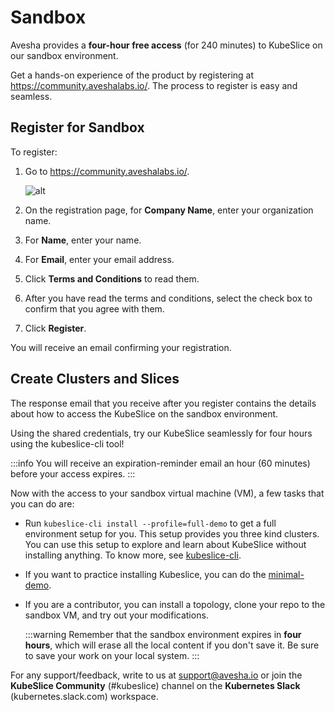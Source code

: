 
# Sandbox

Avesha provides a **four-hour free access** (for 240 minutes) to KubeSlice on 
our sandbox environment. 

Get a hands-on experience of the product by registering at https://community.aveshalabs.io/. 
The process to register is easy and seamless. 

## Register for Sandbox

To register: 

1. Go to https://community.aveshalabs.io/. 

   ![alt](/img/community-register-free.png)

2. On the registration page, for **Company Name**, enter your organization name. 
3. For **Name**, enter your name.
4. For **Email**, enter your email address. 
5. Click **Terms and Conditions** to read them. 
6. After you have read the terms and conditions, select the check box to confirm that 
   you agree with them. 
7. Click **Register**. 

You will receive an email confirming your registration. 

## Create Clusters and Slices
The response email that you receive after you register contains the details about 
how to access the KubeSlice on the sandbox environment. 

Using the shared credentials, try our KubeSlice seamlessly for four hours using the kubeslice-cli tool! 

:::info
You will receive an expiration-reminder email an hour (60 minutes) before your access expires. 
:::

Now with the access to your sandbox virtual machine (VM), a few tasks that you can do are:

* Run `kubeslice-cli install --profile=full-demo` to get a full environment setup for you. This setup 
  provides you three kind clusters. You can use this setup to explore and learn about KubeSlice without installing anything.
  To know more, see [kubeslice-cli](/versioned_docs/version-1.0.0/kubeslice-cli/getting-started.mdx).
* If you want to practice installing Kubeslice, you can do the 
  [minimal-demo](/versioned_docs/version-1.0.0/tutorials/kubeslice-cli-demo.mdx).    
* If you are a contributor, you can install a topology, clone your repo to the sandbox VM, and 
  try out your modifications.

  :::warning
  Remember that the sandbox environment expires in **four hours**, which will erase all the local content if you don't save it. 
  Be sure to save your work on your local system.
  :::

For any support/feedback, write to us at support@avesha.io or join the **KubeSlice Community** (#kubeslice) channel
on the **Kubernetes Slack** (kubernetes.slack.com) workspace. 